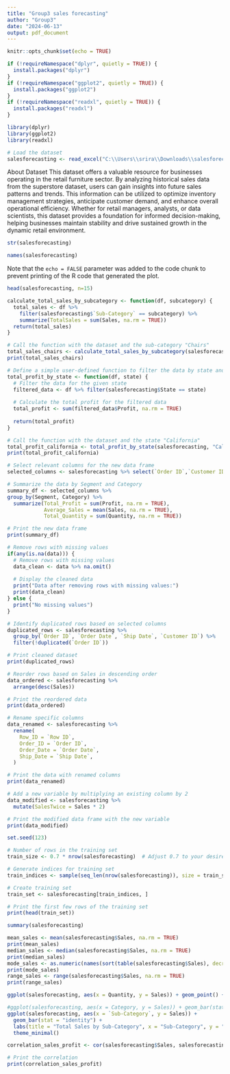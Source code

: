 ---
title: "Group3 sales forecasting"
author: "Group3"
date: "2024-06-13"
output: pdf_document
---

```{r setup, include=FALSE}
knitr::opts_chunk$set(echo = TRUE)
```
```{r}
if (!requireNamespace("dplyr", quietly = TRUE)) {
  install.packages("dplyr")
}
if (!requireNamespace("ggplot2", quietly = TRUE)) {
  install.packages("ggplot2")
}
if (!requireNamespace("readxl", quietly = TRUE)) {
  install.packages("readxl")
}

library(dplyr)
library(ggplot2)
library(readxl)

# Load the dataset
salesforecasting <- read_excel("C:\\Users\\srira\\Downloads\\salesforecasting.xlsx")
```

About Dataset
This dataset offers a valuable resource for businesses operating in the retail furniture sector. By analyzing historical sales data from the superstore dataset, users can gain insights into future sales patterns and trends. This information can be utilized to optimize inventory management strategies, anticipate customer demand, and enhance overall operational efficiency. Whether for retail managers, analysts, or data scientists, this dataset provides a foundation for informed decision-making, helping businesses maintain stability and drive sustained growth in the dynamic retail environment.

```{r Print the structure of your dataset}
str(salesforecasting)
```


```{r List the variables in your dataset}
names(salesforecasting)
```

Note that the `echo = FALSE` parameter was added to the code chunk to prevent printing of the R code that generated the plot.
```{r Print the top 15 rows of your dataset}
head(salesforecasting, n=15)
```
```{r Write a user defined function using any of the variables from the data set.}
calculate_total_sales_by_subcategory <- function(df, subcategory) {
  total_sales <- df %>%
    filter(salesforecasting$`Sub-Category` == subcategory) %>%
    summarize(TotalSales = sum(Sales, na.rm = TRUE))
  return(total_sales)
}

# Call the function with the dataset and the sub-category "Chairs"
total_sales_chairs <- calculate_total_sales_by_subcategory(salesforecasting, "Chairs")
print(total_sales_chairs)
```
```{r Use data manipulation techniques and filter rows based on any logical criteria that exist in your dataset.}
# Define a simple user-defined function to filter the data by state and calculate total profit
total_profit_by_state <- function(df, state) {
  # Filter the data for the given state
  filtered_data <- df %>% filter(salesforecasting$State == state)
  
  # Calculate the total profit for the filtered data
  total_profit <- sum(filtered_data$Profit, na.rm = TRUE)
  
  return(total_profit)
}

# Call the function with the dataset and the state "California"
total_profit_california <- total_profit_by_state(salesforecasting, "California")
print(total_profit_california)

```
```{r Identify the dependent & independent variables and use reshaping techniques and create a new data frame by joining those variables from your dataset.}
# Select relevant columns for the new data frame
selected_columns <- salesforecasting %>% select(`Order ID`,`Customer ID`,Segment,Category,`Sub-Category`,Sales,Quantity,Discount,Profit)

# Summarize the data by Segment and Category
summary_df <- selected_columns %>%
group_by(Segment, Category) %>%
  summarize(Total_Profit = sum(Profit, na.rm = TRUE),
            Average_Sales = mean(Sales, na.rm = TRUE),
            Total_Quantity = sum(Quantity, na.rm = TRUE))

# Print the new data frame
print(summary_df)
```


```{r Remove missing values in your dataset.}
# Remove rows with missing values
if(any(is.na(data))) {
  # Remove rows with missing values
  data_clean <- data %>% na.omit()
  
  # Display the cleaned data
  print("Data after removing rows with missing values:")
  print(data_clean)
} else {
  print("No missing values")
}

```

```{r Identify and remove duplicated data in your dataset}
# Identify duplicated rows based on selected columns
duplicated_rows <- salesforecasting %>%
  group_by(`Order ID`, `Order Date`, `Ship Date`, `Customer ID`) %>%
  filter(!duplicated(`Order ID`))

# Print cleaned dataset
print(duplicated_rows)

```
```{r Reorder multiple rows in descending order}
# Reorder rows based on Sales in descending order
data_ordered <- salesforecasting %>%
  arrange(desc(Sales))

# Print the reordered data
print(data_ordered)

```

```{r Rename some of the column names in your dataset}
# Rename specific columns
data_renamed <- salesforecasting %>%
  rename(
    Row_ID = `Row ID`,
    Order_ID = `Order ID`,
    Order_Date = `Order Date`,
    Ship_Date = `Ship Date`,
  )

# Print the data with renamed columns
print(data_renamed)
```


```{r Add new variables in your data frame by using a mathematical function)}

# Add a new variable by multiplying an existing column by 2
data_modified <- salesforecasting %>%
  mutate(SalesTwice = Sales * 2)

# Print the modified data frame with the new variable
print(data_modified)
```

```{r Create a training set using random number generator engine}
set.seed(123)

# Number of rows in the training set
train_size <- 0.7 * nrow(salesforecasting)  # Adjust 0.7 to your desired proportion

# Generate indices for training set
train_indices <- sample(seq_len(nrow(salesforecasting)), size = train_size, replace = FALSE)

# Create training set
train_set <- salesforecasting[train_indices, ]

# Print the first few rows of the training set
print(head(train_set))
```

```{r # Print the summary statistics of your dataset}
summary(salesforecasting)

```

```{r Use any of the numerical variables from the dataset and perform the following statistical functions • Mean • Median • Mode • Range}
mean_sales <- mean(salesforecasting$Sales, na.rm = TRUE)
print(mean_sales)
median_sales <- median(salesforecasting$Sales, na.rm = TRUE)
print(median_sales)
mode_sales <- as.numeric(names(sort(table(salesforecasting$Sales), decreasing = TRUE)[1]))
print(mode_sales)
range_sales <- range(salesforecasting$Sales, na.rm = TRUE)
print(range_sales)

```

```{r Plot a scatter plot for any 2 variables in your dataset}
ggplot(salesforecasting, aes(x = Quantity, y = Sales)) + geom_point() + labs(title = "Scatter Plot of Quantity vs Sales")
```

```{r Plot a bar plot for any 2 variables in your dataset}
#ggplot(salesforecasting, aes(x = Category, y = Sales)) + geom_bar(stat = "identity") + labs(title = "Bar Plot of Category vs Sales")
ggplot(salesforecasting, aes(x = `Sub-Category`, y = Sales)) +
  geom_bar(stat = "identity") +
  labs(title = "Total Sales by Sub-Category", x = "Sub-Category", y = "Total Sales") +
  theme_minimal()
```

```{r Find the correlation between any 2 variables by applying Pearson correlation}
correlation_sales_profit <- cor(salesforecasting$Sales, salesforecasting$Profit, method = "pearson")

# Print the correlation
print(correlation_sales_profit)
```

